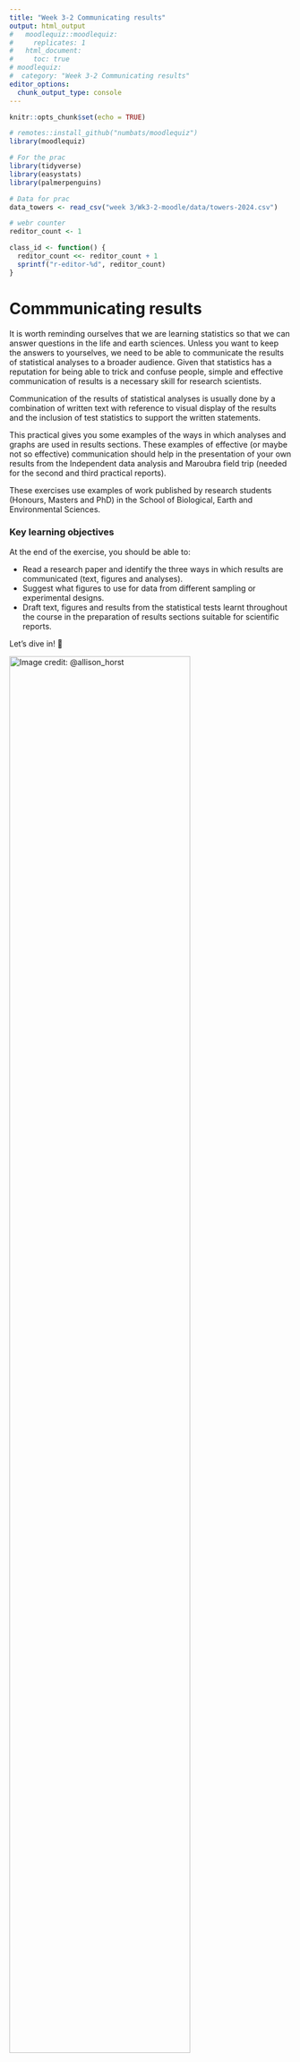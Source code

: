 ```yaml
---
title: "Week 3-2 Communicating results"
output: html_output
#   moodlequiz::moodlequiz:
#     replicates: 1
#   html_document:
#     toc: true
# moodlequiz:
#  category: "Week 3-2 Communicating results"
editor_options:
  chunk_output_type: console
---
```


```r
knitr::opts_chunk$set(echo = TRUE)

# remotes::install_github("numbats/moodlequiz")
library(moodlequiz)

# For the prac
library(tidyverse)
library(easystats)
library(palmerpenguins)

# Data for prac
data_towers <- read_csv("week 3/Wk3-2-moodle/data/towers-2024.csv")

# webr counter
reditor_count <- 1

class_id <- function() {
  reditor_count <<- reditor_count + 1
  sprintf("r-editor-%d", reditor_count)
}
```


# Commmunicating results

It is worth reminding ourselves that we are learning statistics so that we can answer questions in the life and earth sciences. Unless you want to keep the answers to yourselves, we need to be able to communicate the results of statistical analyses to a broader audience. Given that statistics has a reputation for being able to trick and confuse people, simple and effective communication of results is a necessary skill for research scientists.

 
<!-- A plot -->

Communication of the results of statistical analyses is usually done by a combination of written text with reference to visual display of the results and the inclusion of test statistics to support the written statements.

This practical gives you some examples of the ways in which analyses and graphs are used in results sections. These examples of effective (or maybe not so effective) communication should help in the presentation of your own results from the Independent data analysis and Maroubra field trip (needed for the second and third practical reports).

These exercises use examples of work published by research students (Honours, Masters and PhD) in the School of Biological, Earth and Environmental Sciences.

### Key learning objectives

At the end of the exercise, you should be able to:

- Read a research paper and identify the three ways in which results are communicated (text, figures and analyses).
- Suggest what figures to use for data from different sampling or experimental designs.
- Draft text, figures and results from the statistical tests learnt throughout the course in the preparation of results sections suitable for scientific reports.

Let’s dive in! 🚀 

![Image credit:  @allison_horst](you-can-do-it.png){width=80%}
<br>

### Setting up

**Materials:**

Everything you need for this practical is on Moodle

1.  Download the `Wk3-2-materials.zip` zip file from Moodle, from the course page
2.  Extract the zip file into your `BEES2041/` folder
3.  Unzip the file by:
    - **MacOS:** Double clicking the zip file
    - **Windows:** Right click on the zip file and click **"Extract All"**
4.  Go into the folder `Wk3-2-materials` created by extracting the zip.
5.  Click on the `Wk3-2-linear-models.Rproj` to open the RStudio project and you're in!!!

We will be working with real-world datasets collected by researched in the School of Biological, Earth & Environmental Sciences. These are in the folder `data/`.

**Setting up: Packages:**

We will also be working with packages from the `tidyverse` and `easystats`, building on skills from previous pracs. You should have these already installed on your machines.

**Note** that when running R in the browser we need to install the packages each time we start a new session or after you've checked your answer

In case you don't have them installed, here is code for you to do so:
```r
# Uncomment and run only the lines below only if you have not previously installed these.
# install.packages("tidyverse")
# install.packages("easystats")
# install.packages("palmerpenguins")
```

> Remember to load the packages into R to use em! 

```r
library(tidyverse)
library(easystats)
library(palmerpenguins)
```

# Examples from the literaure



# Describing your own results

## Written description of findings

The results section must have a written description of the main findings of the research, not just figures and statistics.

Things to aim for:

- write as clearly and concisely as possible
- enough information so that a reader would know the main findings without reference to the figures and tables.

Things to avoid:

- including any text that describes why the research was done (that should have happened in the Introduction)
- including any text that describes how the research was done (that should have happened in the Methods)
- including any text that begins to interpret what the results mean (that will happen in the Discussion) 
- presenting the results twice. If a table has some summary statistics (e.g, means and standard deviations of some variables), then there is no need to include these also in the text - you can just refer to the table. Similarly, if you have a figure that displays the means of a variable, you normally don't need to mention those specifically in the results unless you wanted to highlight the actual values (e.g “ the mean abundance (± s.e.) in summer, 100.5 ± 4.1 m2, was almost twice as high as winter 52.7 ± 3.4 m2) - normally you can just let the reader use the figure to see the magnitude of the values and refer to the figure (e.g., the abundance was higher in winter than in summer (Fig. 1)).

## Presenting the results of statistical tests

Incorporating the results from statistical tests

Adding support for your text statements in the Results section is usually done in one of two ways.

1.  If it is a very simple test, then just include the results of that test in the text of the results section. For example (from the first practical):

| The concentrations of soil nitrogen as measured by the new machine did not differ from those measured by the old machine (Fig.1, t = 1.8, df = 9, P = 0.093).

The statistical test should include three components: 1) the value of the test statistic, 2) the degrees of freedom (df) or sample size (n), and 3) the probability associated with that test statistic.

2. If it is a more complex test, then it is usually more efficient to present the results of that test in a table, and just refer that table in the text. For example (from the third linear models practical):

The removal of predatory mink from islands in the Baltic Sea resulted in a significant increase in the abundance of voles (Fig.1, Table 1).

Table 1 would then include the entire ANOVA table that resulted from the nested analysis of variance (MS, df, F and P values).


## Introducing the `report` function

Students often struggle with how to write up the results of a statistical analysis.

The `report` function from the `report` package (which is part of `easystats`) to generate some template text to report the results of the linear models. This function helps you get started with the text you need to write up the results of your analysis. It can do this for a range of different types of models, including linear models, mixed models, and more.

Here are some examples of how to use the `report` function. This example uses the `penguins` dataset from the `palmerpenguins` package.  As you will recall, the `penguins` dataset contains data on the size of penguins from three different species.

**Linear model with continuous predictor:**

After running this code, you will see some text that you can use to report the results of the linear model. You can copy and paste this text into your report, and then modify it as needed to fit the specifics of your analysis.

```r
library(report)

penguin_fit <- lm(bill_length_mm ~ body_mass_g, data = penguins)
report(penguin_fit)
```

This text is a good starting point for writing up the results of your analysis. However, you'd need to edit it slightly. For example, in you might

- inclde the proper names for variables, not the column names from your data frame. e.g. bill length instead of `bill_length_mm`
- remove the adjusted R^2 value if you don't think it's relevant
- remove the intercept, if that is not of interest in this analysis

Here is an example of how you might edit the text generated by the `report` function to include in your report:

> We fit a linear model to predict bill length from body mass. The model explains a statistically significant and substantial proportion of variance (r² = 0.35, F(1, 340) = 186.44, p < .001). The effect of body mass was statistically significant and positive (beta = 4.05e-03, 95% CI [3.47e-03, 4.64e-03], t(340) = 13.65, p < .001). 95% Confidence Intervals (CIs) and p-values were computed using a Wald t-distribution approximation.

**Linear model with categorical predictor:**

Second example for a linear model with a categorical predictor. Again, we will use the `penguins` dataset from the `palmerpenguins` package. This time, we will use the `species` variable as the predictor.

After running this code, you will see some text that you can use to report the results of the linear model. You can copy and paste this text into your report, and then modify it as needed to fit the specifics of your analysis.

```r
library(report)

penguin_species_fit <- lm(bill_length_mm ~ species, data = penguins)

summary(penguin_species_fit)
```

Running `report` directly on fit will give you a summary of the model, including the coefficients, standard errors, t-values, and p-values. Howerver, with a single catgeorcial predictor, people tend to report result of ANOVA table. 

Recall, we can run `anova(fit)` to get the ANOVA table for the model. This will give you the F-statistic and p-value for the overall model. 
```r
anova(penguin_species_fit)

anova(penguin_species_fit) |> report()
```

The `report` function uses the term `Eta2` to refer to the effect size.  In this model, this is the same as R-squared, which is the proportion of variance in the dependent variable that is explained by the independent variable(s).

Here is an example of how you might edit the text generated by the `report` function to include in your report:

> The result of the linear model suggests that the species differ considerably in their bill length (F(2, 339) = 410.60, p < .001). The effect size was large (r² = 0.71, 95% CI [0.67, 1.00]), indicating that 71% of the variance in bill length was explained species in this analysis.

# Plotting the results

## Graphical representation of findings

Effective visual communication is one of the most useful things to learn as a scientist. Patterns and processes can usually be much more effectively communicated in visual form than by text (many readers will never actually read the Results section, but just look at the Figures and go straight to the Discussion).	

Things to aim for:

- a figure designed to display the answer to the question being addressed. For example, if your experiment was testing the effects of temperature on the growth rate of a fish, then arrange the graph so that the reader can easily see the contrast between temperature treatments (e.g, not with the low temperature data on one figure and the high temperature data on another).
- axes labelled with the names and units of the variables
- a clear and concise figure legend that describes what the figure is showing (look again at the examples from the published research)

Things to avoid:

- overly complex figures that can't be easily interpreted by the reader
- just using what ever figure the statistical software program produces as its default - you nearly always need to tidy these up before they are ready for presentation.
- missing axis labels
- missing units on the axes
- a title (text to describe the figure is held in the figure legend, below the figure). You can put brief titles to label figures if your figure has multiple panels, eg Fig 1a), Fig 1b) like the example above.
- missing legend

## Customising your plots

The default plots in R usually need some work before we would want to include them in a report. There are many packages in R dedicated to higher level graphics, and we have used `ggplot2` in the course so far. `ggplots` can be customised in very many ways and making many format changes can result in complex code pretty quickly. Luckily, the default plots are quite presentable and at this stage, you just need to learn a few things to make sure your plots have the necessary information.

Have a play with several of the options for a simple X-Y scatterplot. Let's use `penguins` here again

```r
penguins_base_plot <- ggplot(penguins, aes(x = body_mass_g, y = bill_length_mm)) + 
  geom_point() + 
  theme_classic()
```

**Changing axis labels**

Without further customising, the axis labels will just be the variable names. This is rarely what we want as we often use abbreviated variable names that have no information about the units of measurement. The axis labels are easily edited by adding the xlab and ylab arguments. This is always needed as the variable names in your data sets are rarely what you want.

```r
penguins_base_plot +
  labs(x = "Body mass (grams)", y = "Bill length (mm)")
```

**Changing limits on axes**

The X and Y limits can be set with the `xlim` and `ylim` functions

```r
penguins_base_plot +
  labs(x = "Body mass (grams)", y = "Bill length (mm)") +
  xlim(0, 7000) +
  ylim(0, 60)
```

**Changing the shape, size, transparency and colour of the plotting symbols**

The plotting symbol can be customised by adding code to `geom_point()`. For example, to get large, purple squares, we would use: Check out the [codes for symbols](https://www.datanovia.com/en/blog/ggplot-point-shapes/) and further information on [Plotting with ggplot: colours and symbols](http://environmentalcomputing.net/plotting-with-ggplot-colours-and-symbols/).

```r
ggplot(penguins, aes(x = body_mass_g, y = bill_length_mm)) + 
  geom_point(color = "purple", shape = 15, size = 6, alpha = 0.6) +
  theme_classic()
  labs(x = "Body mass (grams)", y = "Bill length (mm)") + 
```

**Change symbol by group and adding a legend**

We can use symbols to convey more information in a plot. For example here, we are representing penguins from different islands using symbols and colours. `ggplot` conveniently creates a legend for the reader. 

```r
ggplot(penguins, aes(x = body_mass_g, y = bill_length_mm)) + 
  geom_point(aes(shape = island, color = island)) +
  theme_classic() +
  labs(x = "Body mass (grams)", y = "Bill length (mm)", 
       colour -) 
```

We can make the legend nicer for a format report with further tweaking using the `colour` and `shapes` argument. We have to specify the title for both colour and shapes because those are the settings we set to vary by `island`

```r
ggplot(penguins, aes(x = body_mass_g, y = bill_length_mm)) + 
  geom_point(aes(shape = island, color = island)) +
  theme_classic() +
  labs(x = "Body mass (grams)", y = "Bill length (mm)",
       color = "Islands",
       shape = "Islands")
```

The size, fonts, symbols of legends are all able to be customised if necessary (see [Plotting with ggplot: adding titles and axis names](http://environmentalcomputing.net/plotting-with-ggplot-adding-titles-and-axis-names/).

**Adding a title**

Typically in scientific publications usually have the figure legend only to describe the contents so adding a title is not neccessary, but if you would like, you can create it with the `title` argument

```r
ggplot(penguins, aes(x = body_mass_g, y = bill_length_mm)) + 
  geom_point(aes(shape = island, color = island)) +
  theme_classic() +
  labs(x = "Body mass (grams)", y = "Bill length (mm)",
       color = "Islands",
       shape = "Islands", 
       title = "Allometry of bill length in Palmer Penguins")
```

You can see `ggplot` works by adding more and more layers to further customise plots. These can be combined into customised themes that you can reuse many times (see [ggplot: Altering the overall appearance](http://environmentalcomputing.net/plotting-with-ggplot-altering-the-overall-appearance/)) . Or, you can use some of the inbuilt themes that alter many options at once. `theme_bw()` is a handy one that gets rid of the grey background.

```r
ggplot(penguins, aes(x = body_mass_g, y = bill_length_mm)) + 
  geom_point(aes(shape = island, color = island)) +
  theme_classic() +
  labs(x = "Body mass (grams)", y = "Bill length (mm)",
       color = "Islands",
       shape = "Islands", 
       title = "Allometry of bill length in Palmer Penguins") +
  theme_bw()
```

## Presenting measures of variation when plotting categorical predictor variables

Remember that you should always present measures of variation associated with the different levels of a categorical variables. You can do this with boxplots (median + quartiles) or with bar plots that display means +/- error bars (that show standard deviations or standard errors). Have a look at these two figures to understand why.

![](example_se.png)
 
Both have the exact same means, but differ in their variance. The one on the left has lower variation within groups relative to the variation between groups, would have a lower value of a test statistic used to contrast the two groups (t in a t-test or F in an ANOVA) and would be more likely to find a signficant difference between the groups (lower P value). Consequently, the interpretation of these two is very different, but it is only possible to get this understanding from the figure if the variation is also shown.

Bar plots with error bars are commonly used but keep in mind that they have some limitations - in particular, they are unable to show the underlying distribution of the data very effectively. Error bars are presented as equal is size (+ or - from the mean) even when the underlying data are very skewed.

## Creating a panel of plots

![](images/patchwork.png){width=60%}

You can combine plots in R using the `patchwork` package. This is a very powerful package that allows you to combine multiple plots into a single figure. You can combine plots that have been created using `ggplot2`, `lattice`, base R, or any other plotting package in R.

Here is an example of how you might combine two plots using the patchwork package:

<!-- Need better example -->

```r
library(patchwork)

p1 <- ggplot(TestPlot, aes(X, Y, colour = Treatment)) +
  geom_point() +
  labs(x = "Temperature (°C)", y = "Growth rate (cm/yr)") +
  xlim(0, 30) +
  ylim(0, 70)

p2 <- ggplot(TestPlot, aes(X, Y, colour = Treatment)) +
  geom_point() +
  geom_smooth(method = "lm", se = FALSE) +
  labs(x = "Temperature (°C)", y = "Growth rate (cm/yr)") +
  xlim(0, 30) +
  ylim(0, 70)

p1 + p2
```

## Exporting your plots

Assuming you have been creating the code for your figures in the notebooks, the plots turn up within the notebook (rather than in the plot panel to the bottom right in R Studio). You can change the settings on the notebook to have the output turn up in the console rather than within the notebook (click on the little gear symbol next to Preview, then tick Chunk Output in Console). New plots will turn up in the plot panel and you can use the the Export menu item to save the figure.

To export them in a format that will import nicely into Microsoft Word for you report, we suggest a `.png` file (you can also save to `pdf`, `jpeg` and other formats).

You can also do all that more simply with a single line of code in your notebook. First assign your plot to a new object (in this example, one called Figure1), then use `ggsave()` to export that figure to the format of your choice

```r
Figure1 <-
  ggplot(TestPlot, aes(X, Y, colour = Treatment)) +
  geom_point() +
  xlab("Temperature (°C)") +
  ylab("Growth rate (cm/yr)") +
  xlim(0, 30) +
  ylim(0, 70) +
  theme_classic()

ggsave("Figure1.png", Figure1)
```

**Different formats**

You can also save the figure in multiple formats at once

```r
ggsave("Figure1.pdf", Figure1)
ggsave("Figure1.jpg", Figure1)
```

**Customising the size of the figure**

```r
ggsave("Figure1.png", Figure1, width = 10, height = 10, units = "cm")
```

# Tables

Tables are effective ways of summarising numerical results. They are commonly used to present summary statistics (e.g., means and standard deviations of variables, see Table 1 from Basham et al. 2010) or to present test statistics and their associated probabilities following analyses. They are especially good for simultaneously presenting the results of several tests (e.g., you can design a Table that holds the results of several analyses of variance and these can all be referred to in the text by the single Table number, see Table 2 from Perrett et al. 2006).

Things to aim for:

- a clear design that allows the reader to obtain the information quickly
- a legend that describes the content of the table. For some weird reason, these are above the table while figure legends are presented below the figure.

Things to avoid:

- overly complex tables that can't be easily interpreted by the reader
- missing legends
- presenting data that could be easily handled in the text (e.g., no need for a table if you just have a single t-test)
 
There are some handy hints for nicely formatting tables [here](https://imgur.com/gallery/how-to-make-tables-less-terrible-ZY8dKpA).

## Creating tables in R

XXX



# Further resources

In this course, we can touch on what is possible in R or other software, but you will want to develop your skills in visualising data as you progress as a scientist.

There is an enormous amount of online help for creating graphs in R. We have introductory pages on [Environmental Computing](http://environmentalcomputing.net/graphics/).

Also useful to get started is: Chang, W (2012) R Graphics cookbook. O’Reilly Media. - a guide to ggplot with quite a bit of help online here

If you want to see what R can do if you really learn it, have a look at this gallery of data visualisations: <https://r-graph-gallery.com/>
